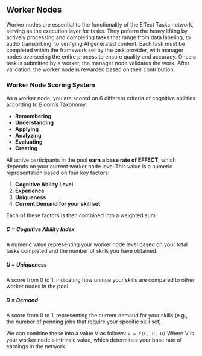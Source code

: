 
## Worker Nodes
Worker nodes are essential to the functionality of the Effect Tasks network, serving as the execution layer for tasks. They peform the heavy lifting by actively processing and completing tasks that range from data labeling, to audio transcribing, to verifying AI generated content. Each task must be completed within the framework set by the task provider, with manager nodes overseeing the entire process to ensure quality and accuracy. Once a task is submitted by a worker, the manager node validates the work. After validation, the worker node is rewarded based on their contribution.

### Worker Node Scoring System
As a worker node, you are scored on 6 different criteria of cognitive abilities according to Bloom’s Taxonomy:

- **Remembering**
- **Understanding**
- **Applying**
- **Analyzing**
- **Evaluating**
- **Creating**

All active participants in the pool **earn a base rate of EFFECT**, which depends on your current worker node level This value is a numeric representation based on four key factors:

1. **Cognitive Ability Level**
2. **Experience**
3. **Uniqueness**
4. **Current Demand for your skill set**

Each of these factors is then combined into a weighted sum:

##### C = Cognitive Ability Index
A numeric value representing your worker node level based on your total tasks completed and the number of skills you have obtained.

##### U = Uniqueness
A score from 0 to 1, indicating how unique your skills are compared to other worker nodes in the pool.

##### D = Demand
A score from 0 to 1, representing the current demand for your skills (e.g., the number of pending jobs that require your specific skill set).

We can combine these into a value V as follows:
```V = f(C, U, D)```
Where V is your worker node's intrinsic value, which determines your base rate of earnings in the network.